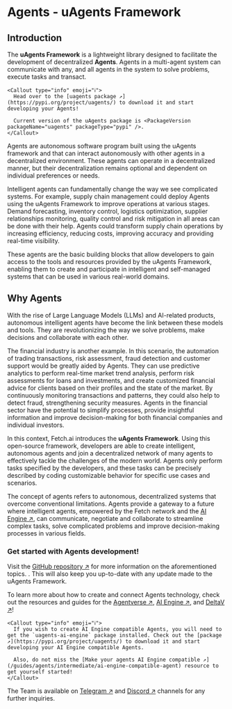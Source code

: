 
# Agents - uAgents Framework

## Introduction

The **uAgents Framework** is a lightweight library designed to facilitate the development of decentralized **Agents**. Agents in a multi-agent system can communicate with any, and all agents in the system to solve problems, execute tasks and transact.

    <Callout type="info" emoji="ℹ️">
      Head over to the [uagents package ↗️](https://pypi.org/project/uagents/) to download it and start developing your Agents!

      Current version of the uAgents package is <PackageVersion packageName="uagents" packageType="pypi" />.
    </Callout>

<ImageByTheme
  darkSrc={DarkAgentsInteracting}
  lightSrc={AgentsInteracting}
  alt="agents-interacting"
/>


Agents are autonomous software program built using the uAgents framework and that can interact autonomously with other agents in a decentralized environment. These agents can operate in a decentralized manner, but their decentralization remains optional and dependent on individual preferences or needs.

Intelligent agents can fundamentally change the way we see complicated systems. For example, supply chain management could deploy Agents using the uAgents Framework to improve operations at various stages. Demand forecasting, inventory control, logistics optimization, supplier relationships monitoring, quality control and risk mitigation in all areas can be done with their help. Agents could transform supply chain operations by increasing efficiency, reducing costs, improving accuracy and providing real-time visibility.

These agents are the basic building blocks that allow developers to gain access to the tools and resources provided by the uAgents Framework, enabling them to create and participate in intelligent and self-managed systems that can be used in various real-world domains.

<ImageByTheme
  darkSrc={DarkDecentralisedNetwork}
  lightSrc={DecentralisedNetwork}
  alt="decentralised-network"
/>

## Why Agents

With the rise of Large Language Models (LLMs) and AI-related products, autonomous intelligent agents have become the link between these models and tools. They are revolutionizing the way we solve problems, make decisions and collaborate with each other.

The financial industry is another example. In this scenario, the automation of trading transactions, risk assessment, fraud detection and customer support would be greatly aided by Agents. They can use predictive analytics to perform real-time market trend analysis, perform risk assessments for loans and investments, and create customized financial advice for clients based on their profiles and the state of the market. By continuously monitoring transactions and patterns, they could also help to detect fraud, strengthening security measures. Agents in the financial sector have the potential to simplify processes, provide insightful information and improve decision-making for both financial companies and individual investors.

In this context, Fetch.ai introduces the **uAgents Framework**. Using this open-source framework, developers are able to create intelligent, autonomous agents and join a decentralized network of many agents to effectively tackle the challenges of the modern world. Agents only perform tasks specified by the developers, and these tasks can be precisely described by coding customizable behavior for specific use cases and scenarios.

The concept of agents refers to autonomous, decentralized systems that overcome conventional limitations. Agents provide a gateway to a future where intelligent agents, empowered by the Fetch network and the [AI Engine ↗️](/concepts/ai-engine/ai-engine-intro), can communicate, negotiate and collaborate to streamline complex tasks, solve complicated problems and improve decision-making processes in various fields.

### Get started with Agents development!

Visit the [GitHub repository ↗️](https://github.com/fetchai/uAgents) for more information on the aforementioned topics.
. This will also keep you up-to-date with any update made to the uAgents Framework.

To learn more about how to create and connect Agents technology, check out the resources and guides for the [Agentverse ↗️](/concepts/agent-services/agentverse-intro), [AI Engine ↗️](/concepts/ai-engine/ai-engine-intro), and [DeltaV ↗️](/concepts/deltav/intro)!

    <Callout type="info" emoji="ℹ️">
      If you wish to create AI Engine compatible Agents, you will need to get the `uagents-ai-engine` package installed. Check out the [package ↗️](https://pypi.org/project/uagents/) to download it and start developing your AI Engine compatible Agents.

      Also, do not miss the [Make your agents AI Engine compatible ↗️](/guides/agents/intermediate/ai-engine-compatible-agent) resource to get yourself started!
    </Callout>

The Team is available on [Telegram ↗️](https://t.me/fetch_ai) and [Discord ↗️](https://discord.gg/fetchai) channels for any further inquiries.
